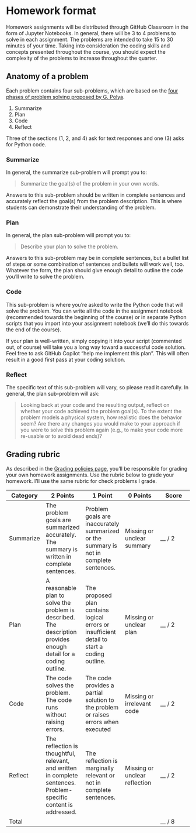 # Homework format

Homework assignments will be distributed through GitHub Classroom in the form of Jupyter Notebooks.
In general, there will be 3 to 4 problems to solve in each assignment.
The problems are intended to take 15 to 30 minutes of your time.
Taking into consideration the coding skills and concepts presented throughout the course, you should expect the complexity of the problems to increase throughout the quarter.

## Anatomy of a problem

Each problem contains four sub-problems, which are based on the [four phases of problem solving proposed by G. Polya](https://math.libretexts.org/Courses/Coalinga_College/Math_for_Educators_(MATH_010A_and_010B_CID120)/05%3A_Problem_Solving/5.02%3A_George_Polya's_Strategy#:~:text=His%20method%20consists%20of%20four,of%20the%20problem%2Dsolving%20process.).

1. Summarize
2. Plan
3. Code
4. Reflect

Three of the sections (1, 2, and 4) ask for text responses and one (3) asks for Python code.

### Summarize

In general, the summarize sub-problem will prompt you to:

> Summarize the goal(s) of the problem in your own words.

Answers to this sub-problem should be written in complete sentences and accurately reflect the goal(s) from the problem description.
This is where students can demonstrate their understanding of the problem.

### Plan

In general, the plan sub-problem will prompt you to:

> Describe your plan to solve the problem.

Answers to this sub-problem may be in complete sentences, but a bullet list of steps or some combination of sentences and bullets will work well, too.
Whatever the form, the plan should give enough detail to outline the code you'll write to solve the problem.

### Code 

This sub-problem is where you're asked to write the Python code that will solve the problem.
You can write all the code in the assignment notebook (recommended towards the beginning of the course) or in separate Python scripts that you import into your assignment notebook (we'll do this towards the end of the course).

If your plan is well-written, simply copying it into your script (commented out, of course) will take you a long way toward a successful code solution.
Feel free to ask GitHub Copilot "help me implement this plan". 
This will often result in a good first pass at your coding solution.

### Reflect

The specific text of this sub-problem will vary, so please read it carefully. 
In general, the plan sub-problem will ask:

> Looking back at your code and the resulting output, reflect on whether your code achieved the problem goal(s). 
> To the extent the problem models a physical system, how realistic does the behavior seem?
> Are there any changes you would make to your approach if you were to solve this problem again (e.g., to make your code more re-usable or to avoid dead ends)?


## Grading rubric

As described in the [Grading policies page](grading_policies.qmd#self-grading-for-homework), you'll be responsible for grading your own homework assignments.
Use the rubric below to grade your homework.
I'll use the same rubric for check problems I grade.

| Category | 2 Points | 1 Point | 0 Points | Score |
|----|----|----|----|----|
| Summarize | The problem goals are summarized accurately. The summary is written in complete sentences. | Problem goals are inaccurately summarized or the summary is not in complete sentences. | Missing or unclear summary |  __ / 2 |
| Plan | A reasonable plan to solve the problem is described. The description provides enough detail for a coding outline. | The proposed plan contains logical errors or insufficient detail to start a coding outline.  |  Missing or unclear plan |  __ / 2  |
| Code | The code solves the problem. The code runs without raising errors.  | The code provides a partial solution to the problem or raises errors when executed  | Missing or irrelevant code |  __ / 2 |
| Reflect |  The reflection is thoughtful, relevant, and written in complete sentences. Problem-specific content is addressed. | The reflection is marginally relevant or not in complete sentences.  |  Missing or unclear reflection |  __ / 2 |
| Total |   |   |   |  __ / 8 |
